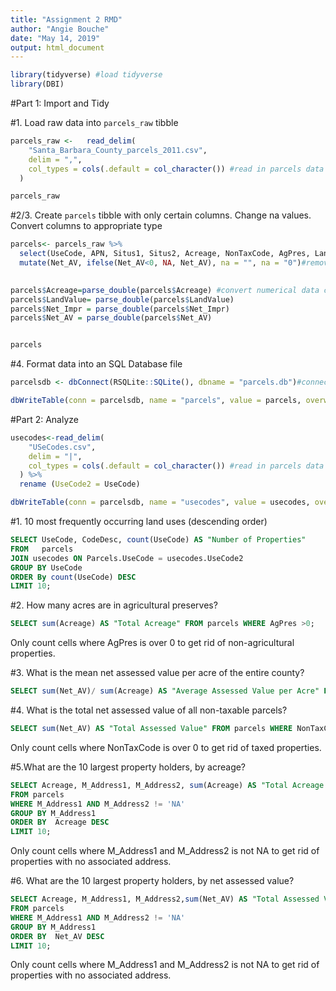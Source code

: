 ```yaml
---
title: "Assignment 2 RMD"
author: "Angie Bouche"
date: "May 14, 2019"
output: html_document
---
```



```r
library(tidyverse) #load tidyverse
library(DBI)

```

#Part 1: Import and Tidy

#1. Load raw data into `parcels_raw` tibble
```r
parcels_raw <-   read_delim(
    "Santa_Barbara_County_parcels_2011.csv",
    delim = ",",
    col_types = cols(.default = col_character()) #read in parcels data csv and convert to tibble
  )

parcels_raw
```

#2/3. Create `parcels` tibble with only certain columns. Change na values. Convert columns to appropriate type
```r

parcels<- parcels_raw %>% 
  select(UseCode, APN, Situs1, Situs2, Acreage, NonTaxCode, AgPres, LandValue, Net_Impr, Net_AV, M_Address1, M_Address2) %>% #select appropriate columns for parcels tibble
  mutate(Net_AV, ifelse(Net_AV<0, NA, Net_AV), na = "", na = "0")#remove any negative assessment values, change 'space' and '0' placeholders to NA
  

parcels$Acreage=parse_double(parcels$Acreage) #convert numerical data columns from characters
parcels$LandValue= parse_double(parcels$LandValue)
parcels$Net_Impr = parse_double(parcels$Net_Impr)
parcels$Net_AV = parse_double(parcels$Net_AV)


parcels

```

#4. Format data into an SQL Database file
```r
parcelsdb <- dbConnect(RSQLite::SQLite(), dbname = "parcels.db")#connect Rmd SQL chunk to SQLite database

dbWriteTable(conn = parcelsdb, name = "parcels", value = parcels, overwrite = TRUE) # first argument is conenction handle, second is name for table in database, third is the dataframe itself

```

#Part 2: Analyze

```r

usecodes<-read_delim(
    "USeCodes.csv",
    delim = "|",
    col_types = cols(.default = col_character()) #read in parcels data csv and convert to tibble
  ) %>% 
  rename (UseCode2 = UseCode)

dbWriteTable(conn = parcelsdb, name = "usecodes", value = usecodes, overwrite = TRUE) # first argument is conenction handle, second is name for table in database, third is the dataframe itself
```


#1. 10 most frequently occurring land uses (descending order)
```sql

SELECT UseCode, CodeDesc, count(UseCode) AS "Number of Properties"
FROM   parcels
JOIN usecodes ON Parcels.UseCode = usecodes.UseCode2
GROUP BY UseCode
ORDER By count(UseCode) DESC
LIMIT 10;

```

#2. How many acres are in agricultural preserves?

```sql

SELECT sum(Acreage) AS "Total Acreage" FROM parcels WHERE AgPres >0; 

```
Only count cells where AgPres is over 0 to get rid of non-agricultural properties.

#3. What is the mean net assessed value per acre of the entire county?

```sql
SELECT sum(Net_AV)/ sum(Acreage) AS "Average Assessed Value per Acre" FROM parcels;

```


#4. What is the total net assessed value of all non-taxable parcels?

```sql
SELECT sum(Net_AV) AS "Total Assessed Value" FROM parcels WHERE NonTaxCode >0;
```
Only count cells where NonTaxCode is over 0 to get rid of taxed properties.

#5.What are the 10 largest property holders, by acreage?
```sql

SELECT Acreage, M_Address1, M_Address2, sum(Acreage) AS "Total Acreage of Properties"
FROM parcels
WHERE M_Address1 AND M_Address2 != 'NA' 
GROUP BY M_Address1 
ORDER BY  Acreage DESC
LIMIT 10; 
```
Only count cells where M_Address1 and M_Address2 is not NA to get rid of properties with no associated address.

#6. What are the 10 largest property holders, by net assessed value?

```sql

SELECT Acreage, M_Address1, M_Address2,sum(Net_AV) AS "Total Assessed Value of Properties"
FROM parcels
WHERE M_Address1 AND M_Address2 != 'NA' 
GROUP BY M_Address1
ORDER BY  Net_AV DESC
LIMIT 10;
```

Only count cells where M_Address1 and M_Address2 is not NA to get rid of properties with no associated address.